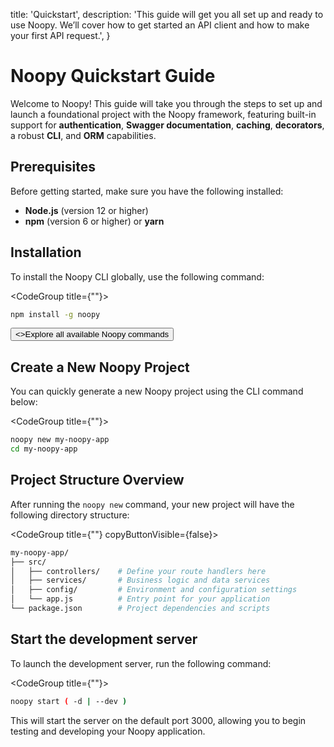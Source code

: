   title: 'Quickstart',
  description:
    'This guide will get you all set up and ready to use Noopy. We’ll cover how to get started an API client and how to make your first API request.',
}

# Noopy Quickstart Guide

Welcome to Noopy! This guide will take you through the steps to set up and launch a foundational project with the Noopy framework, featuring built-in support for **authentication**, **Swagger documentation**, **caching**, **decorators**, a robust **CLI**, and **ORM** capabilities.
## Prerequisites

Before getting started, make sure you have the following installed:

- **Node.js** (version 12 or higher)
- **npm** (version 6 or higher) or **yarn**

## Installation

[//]: # (<Note>)

[//]: # (  Before you can make requests to the Protocol API, you will need to grab your)

[//]: # (  API key from your dashboard. You find it under [Settings &raquo; API]&#40;#&#41;.)

[//]: # (</Note>)

To install the Noopy CLI globally, use the following command:

<CodeGroup title={""}>

```bash {{ language: 'js' }}
npm install -g noopy
```

</CodeGroup>

<div className="not-prose">
  <Button href="/sdks" variant="text" arrow="right">
      <>Explore all available Noopy commands</>
  </Button>
</div>

## Create a New Noopy Project

You can quickly generate a new Noopy project using the CLI command below:

<CodeGroup title={""}>
```bash
noopy new my-noopy-app
cd my-noopy-app
```
</CodeGroup>

## Project Structure Overview

After running the `noopy new` command, your new project will have the following directory structure:

<CodeGroup title={""} copyButtonVisible={false}>

```bash
my-noopy-app/
├── src/
│   ├── controllers/    # Define your route handlers here
│   ├── services/       # Business logic and data services
│   ├── config/         # Environment and configuration settings
│   └── app.js          # Entry point for your application
└── package.json        # Project dependencies and scripts
```

</CodeGroup>

## Start the development server

To launch the development server, run the following command:


<CodeGroup title={""}>

```bash
noopy start ( -d | --dev )
```

</CodeGroup>

This will start the server on the default port 3000, allowing you to begin testing and developing your Noopy application.

[//]: # (<div className="not-prose">)

[//]: # (  <Button href="/conversations" variant="text" arrow="right">)

[//]: # (    <>Read the docs for the Conversations endpoint</>)

[//]: # (  </Button>)

[//]: # (</div>)

[//]: # (## What's next?)

[//]: # ()
[//]: # (Great, you're now set up with an API client and have made your first request to the API. Here are a few links that might be handy as you venture further into the Protocol API:)

[//]: # ()
[//]: # (- [Grab your API key from the Protocol dashboard]&#40;#&#41;)

[//]: # (- [Check out the Conversations endpoint]&#40;/conversations&#41;)

[//]: # (- [Learn about the different error messages in Protocol]&#40;/errors&#41;)
